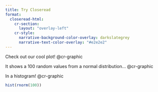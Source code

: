 ```yaml
---
title: Try Closeread
format:
  closeread-html:
    cr-section:
      layout: "overlay-left"
    cr-style:
      narrative-background-color-overlay: darkslategrey
      narrative-text-color-overlay: "#e2e2e2"
---
```





::::{.cr-section}


Check out our cool plot! @cr-graphic

It shows a 100 random values from a normal distribution... @cr-graphic

In a histogram! @cr-graphic


:::{#cr-graphic}

```r

hist(rnorm(100))

```

:::


::::


